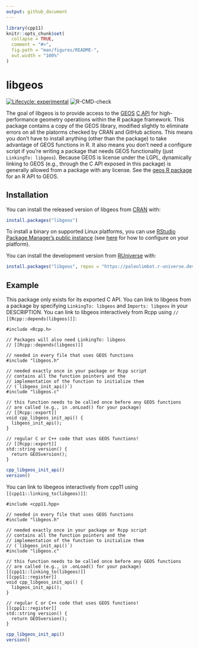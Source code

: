 ```yaml
---
output: github_document
---
```


<!-- README.md is generated from README.Rmd. Please edit that file -->

```r
library(cpp11)
knitr::opts_chunk$set(
  collapse = TRUE,
  comment = "#>",
  fig.path = "man/figures/README-",
  out.width = "100%"
)
```

# libgeos

<!-- badges: start -->
[![Lifecycle: experimental](https://img.shields.io/badge/lifecycle-experimental-orange.svg)](https://lifecycle.r-lib.org/articles/stages.html#experimental)
![R-CMD-check](https://github.com/paleolimbot/libgeos/workflows/R-CMD-check/badge.svg)
<!-- badges: end -->

The goal of libgeos is to provide access to the [GEOS](https://trac.osgeo.org/geos/) [C API](https://geos.osgeo.org/doxygen/geos__c_8h.html) for high-performance geometry operations within the R package framework. This package contains a copy of the GEOS library, modified slightly to eliminate errors on all the platorms checked by CRAN and GitHub actions. This means you don't have to install anything (other than the package) to take advantage of GEOS functions in R. It also means you don't need a configure script if you're writing a package that needs GEOS functionality (just `LinkingTo: libgeos`). Because GEOS is license under the LGPL, dynamically linking to GEOS (e.g., through the C API exposed in this package) is generally allowed from a package with any license. See the [geos R package](https://paleolimbot.github.io/geos/) for an R API to GEOS.

## Installation

You can install the released version of libgeos from [CRAN](https://cran.r-project.org/) with:

``` r
install.packages("libgeos")
```

To install a binary on supported Linux platforms, you can use [RStudio Package Manager's public instance](https://packagemanager.rstudio.com/) (see [here](https://packagemanager.rstudio.com/client/#/repos/1/overview) for how to configure on your platform).

You can install the development version from [RUniverse](https://r-universe.dev/) with:

``` r
install.packages("libgeos", repos = "https://paleolimbot.r-universe.dev")
```

## Example

This package only exists for its exported C API. You can link to libgeos from a package by specifying `LinkingTo: libgeos` and `Imports: libgeos` in your DESCRIPTION. You can link to libgeos interactively from Rcpp using `// [[Rcpp::depends(libgeos)]]`:

```Rcpp
#include <Rcpp.h>

// Packages will also need LinkingTo: libgeos
// [[Rcpp::depends(libgeos)]]

// needed in every file that uses GEOS functions
#include "libgeos.h"

// needed exactly once in your package or Rcpp script
// contains all the function pointers and the
// implementation of the function to initialize them
// (`libgeos_init_api()`)
#include "libgeos.c"

// this function needs to be called once before any GEOS functions
// are called (e.g., in .onLoad() for your package)
// [[Rcpp::export]]
void cpp_libgeos_init_api() {
  libgeos_init_api();
}

// regular C or C++ code that uses GEOS functions!
// [[Rcpp::export]]
std::string version() {
  return GEOSversion();
}
```

```r
cpp_libgeos_init_api()
version()
```

You can link to libegeos interactively from cpp11 using `[[cpp11::linking_to(libgeos)]]`:

```cpp11
#include <cpp11.hpp>

// needed in every file that uses GEOS functions
#include "libgeos.h"

// needed exactly once in your package or Rcpp script
// contains all the function pointers and the
// implementation of the function to initialize them
// (`libgeos_init_api()`)
#include "libgeos.c"

// this function needs to be called once before any GEOS functions
// are called (e.g., in .onLoad() for your package)
[[cpp11::linking_to(libgeos)]]
[[cpp11::register]]
void cpp_libgeos_init_api() {
  libgeos_init_api();
}

// regular C or C++ code that uses GEOS functions!
[[cpp11::register]]
std::string version() {
  return GEOSversion();
}
```

```r
cpp_libgeos_init_api()
version()
```

